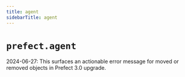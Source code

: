 ```yaml
---
title: agent
sidebarTitle: agent
---
```


# `prefect.agent`



2024-06-27: This surfaces an actionable error message for moved or removed objects in Prefect 3.0 upgrade.

